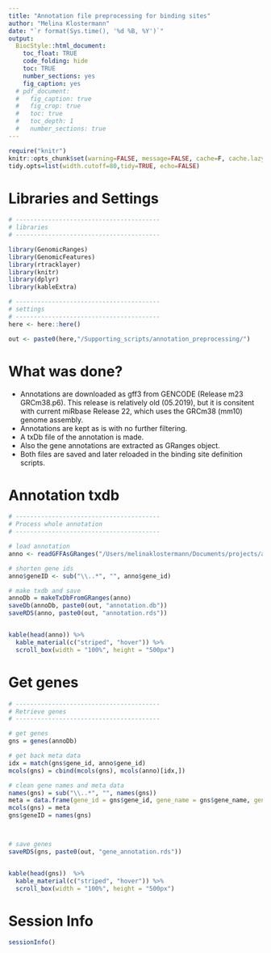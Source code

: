 ```yaml
---
title: "Annotation file preprocessing for binding sites"
author: "Melina Klostermann"
date: "`r format(Sys.time(), '%d %B, %Y')`"
output: 
  BiocStyle::html_document:
    toc_float: TRUE
    code_folding: hide
    toc: TRUE
    number_sections: yes
    fig_caption: yes
  # pdf_document:
  #   fig_caption: true
  #   fig_crop: true
  #   toc: true
  #   toc_depth: 1
  #   number_sections: true
---
```


```r
require("knitr")
knitr::opts_chunk$set(warning=FALSE, message=FALSE, cache=F, cache.lazy = FALSE)
tidy.opts=list(width.cutoff=80,tidy=TRUE, echo=FALSE)
```

# Libraries and Settings

```r
# ----------------------------------------
# libraries
# ----------------------------------------

library(GenomicRanges)
library(GenomicFeatures)
library(rtracklayer)
library(knitr)
library(dplyr)
library(kableExtra)

# ----------------------------------------
# settings
# ----------------------------------------
here <- here::here()

out <- paste0(here,"/Supporting_scripts/annotation_preprocessing/")

```

# What was done?

- Annotations are downloaded as gff3 from GENCODE (Release m23 GRCm38.p6). This release is relatively old (05.2019), but it is consitent with current miRbase Release 22, which uses the GRCm38 (mm10) genome assembly. 
- Annotations are kept as is with no further filtering.
\newline
- A txDb file of the annotation is made.
- Also the gene annotations are extracted as GRanges object.
\newline
- Both files are saved and later reloaded in the binding site definition scripts.


# Annotation txdb

```r
# ----------------------------------------
# Process whole annotation
# ----------------------------------------

# load annotation
anno <- readGFFAsGRanges("/Users/melinaklostermann/Documents/projects/anno/gencodevM23/gencode.vM23.annotation.gff3")

# shorten gene ids
anno$geneID <- sub("\\..*", "", anno$gene_id)

# make txdb and save
annoDb = makeTxDbFromGRanges(anno)
saveDb(annoDb, paste0(out, "annotation.db"))
saveRDS(anno, paste0(out, "annotation.rds"))


kable(head(anno)) %>%
  kable_material(c("striped", "hover")) %>%
  scroll_box(width = "100%", height = "500px")
```

# Get genes

```r
# ----------------------------------------
# Retrieve genes
# ----------------------------------------

# get genes
gns = genes(annoDb)

# get back meta data
idx = match(gns$gene_id, anno$gene_id)
mcols(gns) = cbind(mcols(gns), mcols(anno)[idx,])

# clean gene names and meta data
names(gns) = sub("\\..*", "", names(gns))
meta = data.frame(gene_id = gns$gene_id, gene_name = gns$gene_name, gene_type = gns$gene_type)
mcols(gns) = meta
gns$geneID = names(gns)



# save genes
saveRDS(gns, paste0(out, "gene_annotation.rds"))


kable(head(gns))  %>%
  kable_material(c("striped", "hover")) %>%
  scroll_box(width = "100%", height = "500px")
```

# Session Info

```r
sessionInfo()


```